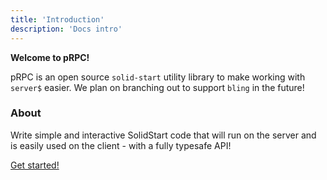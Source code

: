 ```yaml
---
title: 'Introduction'
description: 'Docs intro'
---
```


**Welcome to pRPC!**

pRPC is an open source `solid-start` utility library to make working with `server$` easier. We plan on branching out to support `bling` in the future!

### About

Write simple and interactive SolidStart code that will run on the server and is easily used on the client - with a fully typesafe API!

[Get started!](/en/install)
